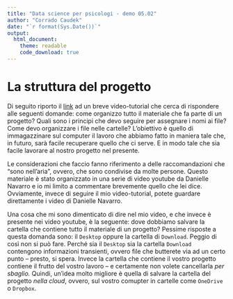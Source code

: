 ```yaml
---
title: "Data science per psicologi - demo 05.02"
author: "Corrado Caudek"
date: "`r format(Sys.Date())`"
output:
  html_document:
    theme: readable
    code_download: true
---
```


# La struttura del progetto

Di seguito riporto il [link](https://drive.google.com/file/d/17MaYG_uT_UfjK31O9H2JCIxiOCT1yE7p/view?usp=sharing) ad un breve video-tutorial che cerca di rispondere alle seguenti domande: come organizzo tutto il materiale che fa parte di un progetto? Quali sono i principi che devo seguire per assegnare i nomi ai file? Come devo organizzare i file nelle cartelle?  L'obiettivo è quello di immagazzinare sul computer il lavoro che abbiamo fatto in maniera tale che, in futuro, sarà facile recuperare quello che ci serve. E in modo tale che sia facile lavorare al nostro progetto nel presente.

Le considerazioni che faccio fanno riferimento a delle raccomandazioni che "sono nell'aria", ovvero, che sono condivise da molte persone. Questo materiale è stato organizzato in una serie di video youtube da Danielle Navarro e io mi limito a commentare brevemente quello che lei dice.  Ovviamente, invece di seguire il mio video-tutorial, potete guardare direttamente i video di Danielle Navarro.

Una cosa che mi sono dimenticato di dire nel mio video, e che invece è presente nei video youtube, è la seguente: dove dobbiamo salvare la cartella che contiene tutto il materiale di un progetto?  Pessime risposte a questa domanda sono: il `Desktop` oppure la cartella di `Download`. Peggio di così non si può fare. Perché sia il `Desktop` sia la cartella `Download` contengono informazioni transienti, ovvero file che butterete via ad un certo punto -- presto, si spera.  Invece la cartella che contiene il vostro progetto contiene il frutto del vostro lavoro -- e certamente non volete cancellarla _per sbaglio._  Quindi, un'idea molto migliore è quella di salvare la cartella del progetto _nella cloud_, ovvero, sul vostro comupter in cartelle come `OneDrive` o `Dropbox`.




